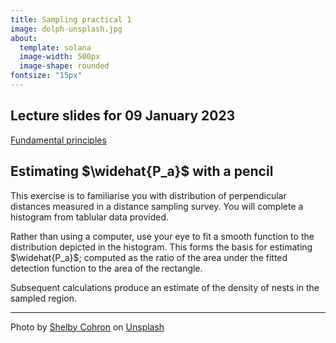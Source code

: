 ```yaml
---
title: Sampling practical 1
image: dolph-unsplash.jpg
about: 
  template: solana
  image-width: 500px
  image-shape: rounded
fontsize: "15px"
---
```


::: {.callout-tip}
## Lecture slides for 09 January 2023

[Fundamental principles](../lectures/BlockA2023.pdf)
:::


## Estimating $\widehat{P_a}$ with a pencil

This exercise is to familiarise you with distribution of perpendicular distances measured in a distance sampling survey. You will complete a histogram from tablular data provided.

Rather than using a computer, use your eye to fit a smooth function to the distribution depicted in the histogram.  This forms the basis for estimating $\widehat{P_a}$; computed as the ratio of the area under the fitted detection function to the area of the rectangle.

Subsequent calculations produce an estimate of the density of nests in the sampled region.

---

Photo by <a href="https://unsplash.com/es/@scohron?utm_source=unsplash&utm_medium=referral&utm_content=creditCopyText">Shelby Cohron</a> on <a href="https://unsplash.com/images/animals/dolphin?utm_source=unsplash&utm_medium=referral&utm_content=creditCopyText">Unsplash</a>
